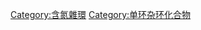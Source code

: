 {{catmore}}
{{Commons cat|Pyrrolines}}

[[Category:含氮雜環|Category:含氮雜環]]
[[Category:单环杂环化合物|Category:单环杂环化合物]]